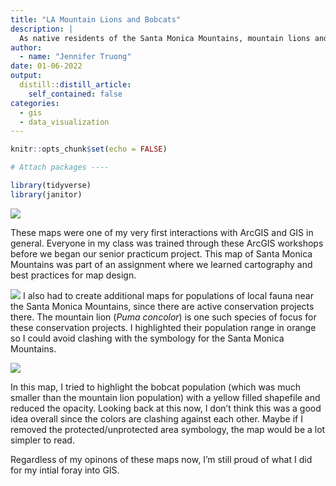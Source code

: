 ```yaml
---
title: "LA Mountain Lions and Bobcats"
description: |
  As native residents of the Santa Monica Mountains, mountain lions and bobcats have fascinated scientists, journalists, and others interested in urban ecology.
author:
  - name: "Jennifer Truong"
date: 01-06-2022
output:
  distill::distill_article:
    self_contained: false
categories:
  - gis
  - data_visualization
---
```



```r
knitr::opts_chunk$set(echo = FALSE)

# Attach packages ----

library(tidyverse)
library(janitor)
```

![](img/smm-protected-map_2014-10-30.png)

These maps were one of my very first interactions with ArcGIS and GIS in general. Everyone in my class was trained through these ArcGIS workshops before we began our senior practicum project. This map of Santa Monica Mountains was part of an assignment where we learned cartography and best practices for map design. 

![](img/smm-mountain-lion_2014-10-30.png)
I also had to create additional maps for populations of local fauna near the Santa Monica Mountains, since there are active conservation projects there. The mountain lion (*Puma concolor*) is one such species of focus for these conservation projects. I highlighted their population range in orange so I could avoid clashing with the symbology for the Santa Monica Mountains. 

![](img/smm-bobcat_2014-10-30.png)

In this map, I tried to highlight the bobcat population (which was much smaller than the mountain lion population) with a yellow filled shapefile and reduced the opacity. Looking back at this now, I don't think this was a good idea overall since the colors are clashing against each other. Maybe if I removed the protected/unprotected area symbology, the map would be a lot simpler to read. 

Regardless of my opinons of these maps now, I'm still proud of what I did for my intial foray into GIS.